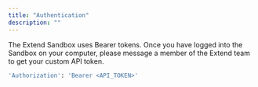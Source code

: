 ```yaml
---
title: "Authentication"
description: ""
---
```


The Extend Sandbox uses Bearer tokens. Once you have logged into the Sandbox on your computer, please message a member of the Extend team to get your custom API token.

```bash
'Authorization': 'Bearer <API_TOKEN>'
```
